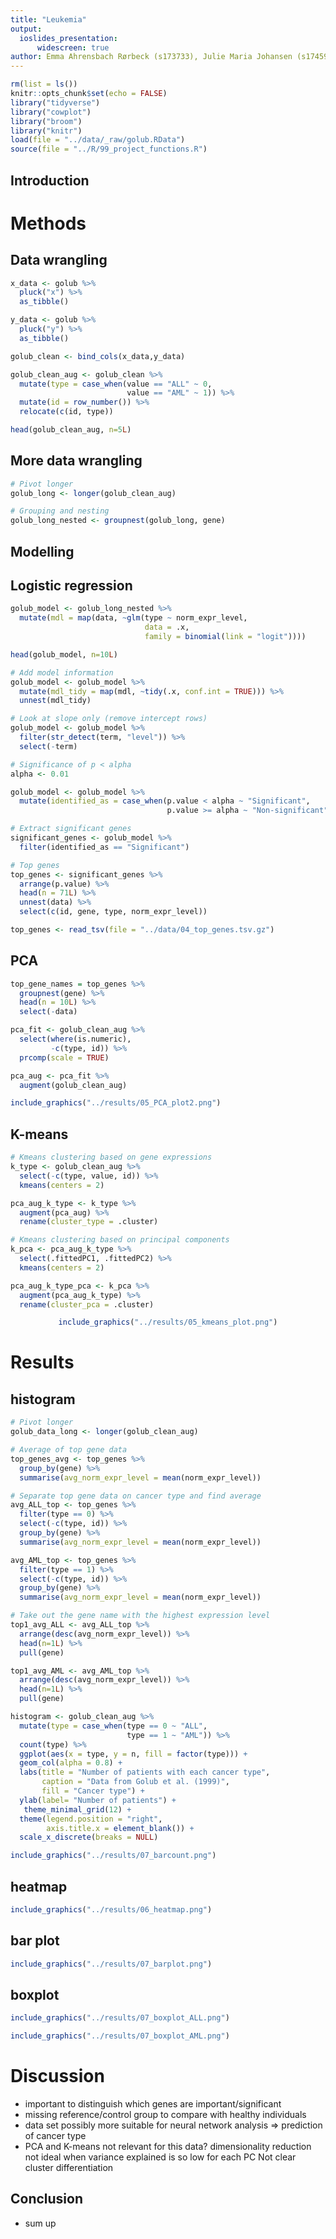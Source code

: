 ```yaml
---
title: "Leukemia"
output: 
  ioslides_presentation:
      widescreen: true
author: Emma Ahrensbach Rørbeck (s173733), Julie Maria Johansen (s174595), Simone Majken Stegenborg-Grathwohl (s174596) and Charlotte Würtzen (s174564)
--- 
```


<style>
.forceBreak { -webkit-column-break-after: always; break-after: column; }
</style>

```r
rm(list = ls())
knitr::opts_chunk$set(echo = FALSE)
library("tidyverse")
library("cowplot")
library("broom")
library("knitr")
load(file = "../data/_raw/golub.RData")
source(file = "../R/99_project_functions.R")
```


## Introduction


# Methods

## Data wrangling {.smaller}

```r
x_data <- golub %>% 
  pluck("x") %>% 
  as_tibble()

y_data <- golub %>% 
  pluck("y") %>% 
  as_tibble()

golub_clean <- bind_cols(x_data,y_data)

golub_clean_aug <- golub_clean %>% 
  mutate(type = case_when(value == "ALL" ~ 0,
                          value == "AML" ~ 1)) %>% 
  mutate(id = row_number()) %>% 
  relocate(c(id, type))

```

```r
head(golub_clean_aug, n=5L)
```


## More data wrangling 
```r
# Pivot longer 
golub_long <- longer(golub_clean_aug)

# Grouping and nesting 
golub_long_nested <- groupnest(golub_long, gene)
```

## Modelling

## Logistic regression

```r
golub_model <- golub_long_nested %>%
  mutate(mdl = map(data, ~glm(type ~ norm_expr_level,
                              data = .x,
                              family = binomial(link = "logit"))))

```

```r
head(golub_model, n=10L)
```

```r
# Add model information
golub_model <- golub_model %>%
  mutate(mdl_tidy = map(mdl, ~tidy(.x, conf.int = TRUE))) %>% 
  unnest(mdl_tidy)

# Look at slope only (remove intercept rows)
golub_model <- golub_model %>% 
  filter(str_detect(term, "level")) %>% 
  select(-term)

# Significance of p < alpha
alpha <- 0.01

golub_model <- golub_model %>% 
  mutate(identified_as = case_when(p.value < alpha ~ "Significant",
                                   p.value >= alpha ~ "Non-significant"))

# Extract significant genes
significant_genes <- golub_model %>% 
  filter(identified_as == "Significant")

# Top genes
top_genes <- significant_genes %>% 
  arrange(p.value) %>% 
  head(n = 71L) %>% 
  unnest(data) %>% 
  select(c(id, gene, type, norm_expr_level))

```

```r
top_genes <- read_tsv(file = "../data/04_top_genes.tsv.gz")

```



## PCA {.columns-2 .smaller}


```r
top_gene_names = top_genes %>% 
  groupnest(gene) %>% 
  head(n = 10L) %>% 
  select(-data)
```

```r
pca_fit <- golub_clean_aug %>% 
  select(where(is.numeric),
         -c(type, id)) %>% 
  prcomp(scale = TRUE)
```

```r
pca_aug <- pca_fit %>% 
  augment(golub_clean_aug)
```
<p class="forceBreak"></p>

```r
include_graphics("../results/05_PCA_plot2.png")
```


## K-means 
```r
# Kmeans clustering based on gene expressions
k_type <- golub_clean_aug %>%
  select(-c(type, value, id)) %>%
  kmeans(centers = 2)
```

```r

pca_aug_k_type <- k_type %>%
  augment(pca_aug) %>% 
  rename(cluster_type = .cluster)

```

```r
# Kmeans clustering based on principal components 
k_pca <- pca_aug_k_type %>%
  select(.fittedPC1, .fittedPC2) %>%
  kmeans(centers = 2)

```
```r
pca_aug_k_type_pca <- k_pca %>%
  augment(pca_aug_k_type) %>% 
  rename(cluster_pca = .cluster)
```

<center>
```r
include_graphics("../results/05_kmeans_plot.png")
```
></center>

# Results 

## histogram {.columns-2 .smaller}
```r
# Pivot longer 
golub_data_long <- longer(golub_clean_aug)

# Average of top gene data
top_genes_avg <- top_genes %>% 
  group_by(gene) %>% 
  summarise(avg_norm_expr_level = mean(norm_expr_level))

# Separate top gene data on cancer type and find average
avg_ALL_top <- top_genes %>% 
  filter(type == 0) %>% 
  select(-c(type, id)) %>% 
  group_by(gene) %>% 
  summarise(avg_norm_expr_level = mean(norm_expr_level)) 

avg_AML_top <- top_genes %>% 
  filter(type == 1) %>% 
  select(-c(type, id)) %>% 
  group_by(gene) %>% 
  summarise(avg_norm_expr_level = mean(norm_expr_level))

# Take out the gene name with the highest expression level
top1_avg_ALL <- avg_ALL_top %>% 
  arrange(desc(avg_norm_expr_level)) %>%
  head(n=1L) %>% 
  pull(gene)

top1_avg_AML <- avg_AML_top %>% 
  arrange(desc(avg_norm_expr_level)) %>%
  head(n=1L) %>% 
  pull(gene)

```

```r
histogram <- golub_clean_aug %>%
  mutate(type = case_when(type == 0 ~ "ALL",
                          type == 1 ~ "AML")) %>% 
  count(type) %>% 
  ggplot(aes(x = type, y = n, fill = factor(type))) +
  geom_col(alpha = 0.8) +
  labs(title = "Number of patients with each cancer type",
       caption = "Data from Golub et al. (1999)",
       fill = "Cancer type") +
  ylab(label= "Number of patients") +
   theme_minimal_grid(12) +
  theme(legend.position = "right",
        axis.title.x = element_blank()) +   
  scale_x_discrete(breaks = NULL)
```
<p class="forceBreak"></p>
```r
include_graphics("../results/07_barcount.png")
```

## heatmap
```r
include_graphics("../results/06_heatmap.png")
```
## bar plot

```r
include_graphics("../results/07_barplot.png")
```

## boxplot {.columns-2 .smaller}

```r
include_graphics("../results/07_boxplot_ALL.png")
```
<p class="forceBreak"></p>
```r
include_graphics("../results/07_boxplot_AML.png")
```

# Discussion

- important to distinguish which genes are important/significant
- missing reference/control group to compare with healthy individuals
- data set possibly more suitable for neural network analysis => prediction of cancer type
- PCA and K-means not relevant for this data? 
dimensionality reduction not ideal when variance explained is so low for each PC
Not clear cluster differentiation

## Conclusion

- sum up




